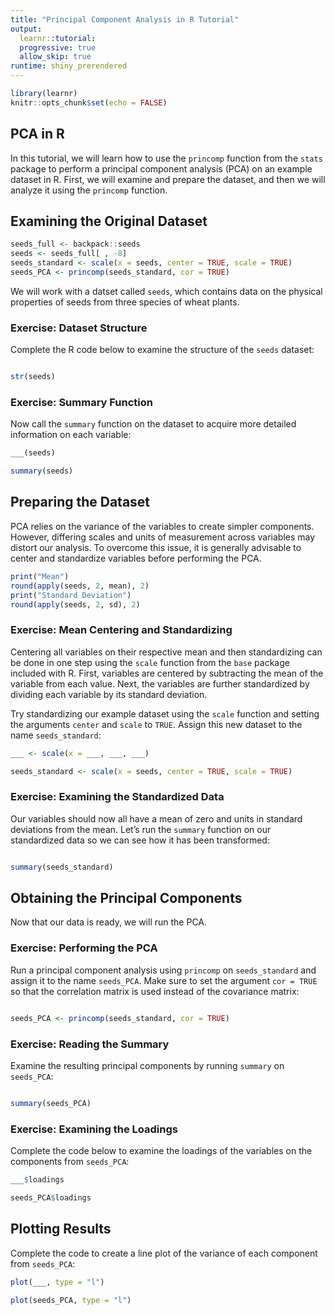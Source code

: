 ```yaml
---
title: "Principal Component Analysis in R Tutorial"
output: 
  learnr::tutorial:
  progressive: true
  allow_skip: true
runtime: shiny_prerendered
---
```


```r
library(learnr)
knitr::opts_chunk$set(echo = FALSE)
```

## PCA in R

In this tutorial, we will learn how to use the `princomp` function from the `stats` package to perform a principal component analysis (PCA) on an example dataset in R. First, we will examine and prepare the dataset, and then we will analyze it using the `princomp` function.

## Examining the Original Dataset

```r
seeds_full <- backpack::seeds
seeds <- seeds_full[ , -8]
seeds_standard <- scale(x = seeds, center = TRUE, scale = TRUE)
seeds_PCA <- princomp(seeds_standard, cor = TRUE)
```

We will work with a datset called `seeds`, which contains data on the physical properties of seeds from three species of wheat plants.


### Exercise: Dataset Structure

Complete the R code below to examine the structure of the `seeds` dataset:

```r

```

```r
str(seeds)
```

### Exercise: Summary Function

Now call the `summary` function on the dataset to acquire more detailed information on each variable:

```r
___(seeds)
```

```r
summary(seeds)
```

## Preparing the Dataset

PCA relies on the variance of the variables to create simpler components. However, differing scales and units of measurement across variables may distort our analysis. To overcome this issue, it is generally advisable to center and standardize variables before performing the PCA. 

```r
print("Mean")
round(apply(seeds, 2, mean), 2)
print("Standard Deviation")
round(apply(seeds, 2, sd), 2)
```


### Exercise: Mean Centering and Standardizing

Centering all variables on their respective mean and then standardizing can be done in one step using the `scale` function from the `base` package included with R. First, variables are centered by subtracting the mean of the variable from each value. Next, the variables are further standardized by dividing each variable by its standard deviation.  

Try standardizing our example dataset using the `scale` function and setting the arguments `center` and `scale` to `TRUE`. Assign this new dataset to the name `seeds_standard`:  

```r
___ <- scale(x = ___, ___, ___)
```

```r
seeds_standard <- scale(x = seeds, center = TRUE, scale = TRUE)
```


### Exercise: Examining the Standardized Data

Our variables should now all have a mean of zero and units in standard deviations from the mean. Let's run the `summary` function on our standardized data so we can see how it has been transformed:  

```r

```

```r
summary(seeds_standard)
```


## Obtaining the Principal Components

Now that our data is ready, we will run the PCA.

### Exercise: Performing the PCA

Run a principal component analysis using `princomp` on `seeds_standard` and assign it to the name `seeds_PCA`. Make sure to set the argument `cor = TRUE` so that the correlation matrix is used instead of the covariance matrix:  

```r

```

```r
seeds_PCA <- princomp(seeds_standard, cor = TRUE)
```

### Exercise: Reading the Summary

Examine the resulting principal components by running `summary` on `seeds_PCA`:  

```r

```

```r
summary(seeds_PCA)
```

### Exercise: Examining the Loadings

Complete the code below to examine the loadings of the variables on the components from `seeds_PCA`:  

```r
___$loadings
```

```r
seeds_PCA$loadings
```


## Plotting Results

Complete the code to create a line plot of the variance of each component from `seeds_PCA`:
 
```r
plot(___, type = "l")
```

```r
plot(seeds_PCA, type = "l")
```



